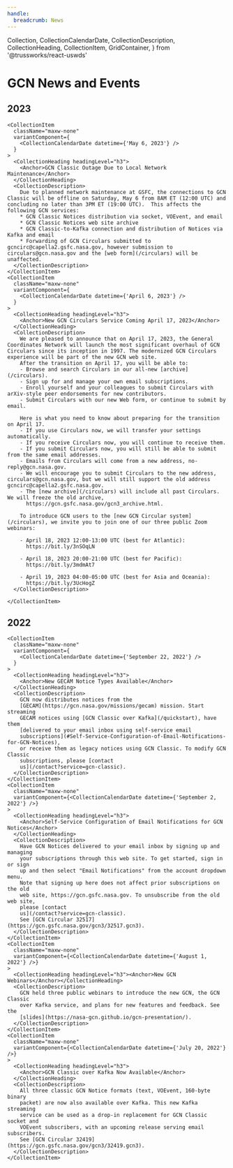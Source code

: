 ```yaml
---
handle:
  breadcrumb: News
---
```


  Collection,
  CollectionCalendarDate,
  CollectionDescription,
  CollectionHeading,
  CollectionItem,
  GridContainer,
} from '@trussworks/react-uswds'


<GridContainer className="usa-section">

# GCN News and Events

  <Collection>

## 2023

    <CollectionItem
      className="maxw-none"
      variantComponent={
        <CollectionCalendarDate datetime={'May 6, 2023'} />
      }
    >
      <CollectionHeading headingLevel="h3">
        <Anchor>GCN Classic Outage Due to Local Network Maintenance</Anchor>
      </CollectionHeading>
      <CollectionDescription>
        Due to planned network maintenance at GSFC, the connections to GCN Classic will be offline on Saturday, May 6 from 8AM ET (12:00 UTC) and concluding no later than 3PM ET (19:00 UTC).  This affects the following GCN services:
        * GCN Classic Notices distribution via socket, VOEvent, and email
        * GCN Classic Notices web site archive
        * GCN Classic-to-Kafka connection and distribution of Notices via Kafka and email
        * Forwarding of GCN Circulars submitted to gcncirc@capella2.gsfc.nasa.gov, however submission to circulars@gcn.nasa.gov and the [web form](/circulars) will be unaffected.
      </CollectionDescription>
    </CollectionItem>
    <CollectionItem
      className="maxw-none"
      variantComponent={
        <CollectionCalendarDate datetime={'April 6, 2023'} />
      }
    >
      <CollectionHeading headingLevel="h3">
        <Anchor>New GCN Circulars Service Coming April 17, 2023</Anchor>
      </CollectionHeading>
      <CollectionDescription>
        We are pleased to announce that on April 17, 2023, the General Coordinates Network will launch the most significant overhaul of GCN Circulars since its inception in 1997. The modernized GCN Circulars experience will be part of the new GCN web site.
        After the transition on April 17, you will be able to:
        - Browse and search Circulars in our all-new [archive](/circulars).
        - Sign up for and manage your own email subscriptions.
        - Enroll yourself and your colleagues to submit Circulars with arXiv-style peer endorsements for new contributors.
        - Submit Circulars with our new Web form, or continue to submit by email.

        Here is what you need to know about preparing for the transition on April 17.
        - If you use Circulars now, we will transfer your settings automatically.
        - If you receive Circulars now, you will continue to receive them.
        - If you submit Circulars now, you will still be able to submit from the same email addresses.
        - Emails from Circulars will come from a new address, no-reply@gcn.nasa.gov.
        - We will encourage you to submit Circulars to the new address, circulars@gcn.nasa.gov, but we will still support the old address gcncirc@capella2.gsfc.nasa.gov.
        - The [new archive](/circulars) will include all past Circulars. We will freeze the old archive,
          https://gcn.gsfc.nasa.gov/gcn3_archive.html.

        To introduce GCN users to the [new GCN Circular system](/circulars), we invite you to join one of our three public Zoom webinars:

        - April 18, 2023 12:00-13:00 UTC (best for Atlantic):
          https://bit.ly/3nSOqLN

        - April 18, 2023 20:00-21:00 UTC (best for Pacific):
          https://bit.ly/3mdmAt7

        - April 19, 2023 04:00-05:00 UTC (best for Asia and Oceania):
          https://bit.ly/3UcHogZ
      </CollectionDescription>

    </CollectionItem>

## 2022

    <CollectionItem
      className="maxw-none"
      variantComponent={
        <CollectionCalendarDate datetime={'September 22, 2022'} />
      }
    >
      <CollectionHeading headingLevel="h3">
        <Anchor>New GECAM Notice Types Available</Anchor>
      </CollectionHeading>
      <CollectionDescription>
        GCN now distributes notices from the
        [GECAM](https://gcn.nasa.gov/missions/gecam) mission. Start streaming
        GECAM notices using [GCN Classic over Kafka](/quickstart), have them
        [delivered to your email inbox using self-service email
        subscriptions](#Self-Service-Configuration-of-Email-Notifications-for-GCN-Notices),
        or receive them as legacy notices using GCN Classic. To modify GCN Classic
        subscriptions, please [contact
        us](/contact?service=gcn-classic).
      </CollectionDescription>
    </CollectionItem>
    <CollectionItem
      className="maxw-none"
      variantComponent={<CollectionCalendarDate datetime={'September 2, 2022'} />}
    >
      <CollectionHeading headingLevel="h3">
        <Anchor>Self-Service Configuration of Email Notifications for GCN Notices</Anchor>
      </CollectionHeading>
      <CollectionDescription>
        Have GCN Notices delivered to your email inbox by signing up and managing
        your subscriptions through this web site. To get started, sign in or sign
        up and then select "Email Notifications" from the account dropdown menu.
        Note that signing up here does not affect prior subscriptions on the old
        web site, https://gcn.gsfc.nasa.gov. To unsubscribe from the old web site,
        please [contact
        us](/contact?service=gcn-classic).
        See [GCN Circular 32517](https://gcn.gsfc.nasa.gov/gcn3/32517.gcn3).
      </CollectionDescription>
    </CollectionItem>
    <CollectionItem
      className="maxw-none"
      variantComponent={<CollectionCalendarDate datetime={'August 1, 2022'} />}
    >
      <CollectionHeading headingLevel="h3"><Anchor>New GCN Webinars</Anchor></CollectionHeading>
      <CollectionDescription>
        GCN held three public webinars to introduce the new GCN, the GCN Classic
        over Kafka service, and plans for new features and feedback. See the
        [slides](https://nasa-gcn.github.io/gcn-presentation/).
      </CollectionDescription>
    </CollectionItem>
    <CollectionItem
      className="maxw-none"
      variantComponent={<CollectionCalendarDate datetime={'July 20, 2022'} />}
    >
      <CollectionHeading headingLevel="h3">
        <Anchor>GCN Classic over Kafka Now Available</Anchor>
      </CollectionHeading>
      <CollectionDescription>
        All three classic GCN Notice formats (text, VOEvent, 160-byte binary
        packet) are now also available over Kafka. This new Kafka streaming
        service can be used as a drop-in replacement for GCN Classic socket and
        VOEvent subscribers, with an upcoming release serving email subscribers.
        See [GCN Circular 32419](https://gcn.gsfc.nasa.gov/gcn3/32419.gcn3).
      </CollectionDescription>
    </CollectionItem>

  </Collection>

</GridContainer>
